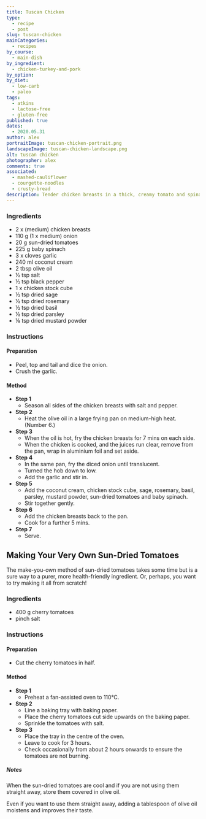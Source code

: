 ```yaml
---
title: Tuscan Chicken
type:
  - recipe
  - post
slug: tuscan-chicken
mainCategories:
  - recipes
by_course:
  - main-dish
by_ingredient:
  - chicken-turkey-and-pork
by_option:
by_diet:
  - low-carb
  - paleo
tags:
  - atkins
  - lactose-free
  - gluten-free
published: true
dates:
  - 2020.05.31
author: alex
portraitImage: tuscan-chicken-portrait.png
landscapeImage: tuscan-chicken-landscape.png
alt: tuscan chicken
photographer: alex
comments: true
associated:
  - mashed-cauliflower
  - courgette-noodles
  - crusty-bread
description: Tender chicken breasts in a thick, creamy tomato and spinach sauce. Simple-to-make, gourmet-looking and lactose-free but packs in the calories recipe. Keep it for special occasions.
---
```


<Ingredients>

### Ingredients

- 2 x (medium) chicken breasts
- 110 g (1 x medium) onion
- 20 g sun-dried tomatoes
- 225 g baby spinach
- 3 x cloves garlic
- 240 ml coconut cream
- 2 tbsp olive oil
- ½ tsp salt
- ½ tsp black pepper
- 1 x chicken stock cube
- ½ tsp dried sage
- ½ tsp dried rosemary
- ½ tsp dried basil
- ½ tsp dried parsley
- ⅛ tsp dried mustard powder

</Ingredients>

<Instructions>

### Instructions

#### Preparation

- Peel, top and tail and dice the onion.
- Crush the garlic.

#### Method

- **Step 1**
  - Season all sides of the chicken breasts with salt and pepper.
- **Step 2**
  - Heat the olive oil in a large frying pan on medium-high heat. (Number 6.)
- **Step 3**
  - When the oil is hot, fry the chicken breasts for 7 mins on each side.
  - When the chicken is cooked, and the juices run clear, remove from the pan, wrap in aluminium foil and set aside.
- **Step 4**
  - In the same pan, fry the diced onion until translucent.
  - Turned the hob down to low.
  - Add the garlic and stir in.
- **Step 5**
  - Add the coconut cream, chicken stock cube, sage, rosemary, basil, parsley, mustard powder, sun-dried tomatoes and baby spinach.
  - Stir together gently.
- **Step 6**
  - Add the chicken breasts back to the pan.
  - Cook for a further 5 mins.
- **Step 7**
  - Serve.

</Instructions>

<RecipeContent>

## Making Your Very Own Sun-Dried Tomatoes

The make-you-own method of sun-dried tomatoes takes some time but is a sure way to a purer, more health-friendly ingredient. Or, perhaps, you want to try making it all from scratch!

<Ingredients>

### Ingredients

- 400 g cherry tomatoes
- pinch salt

</Ingredients>

<Instructions>

### Instructions

#### Preparation

- Cut the cherry tomatoes in half.

#### Method

- **Step 1**
  - Preheat a fan-assisted oven to 110°C.
- **Step 2**
  - Line a baking tray with baking paper.
  - Place the cherry tomatoes cut side upwards on the baking paper.
  - Sprinkle the tomatoes with salt.
- **Step 3**
  - Place the tray in the centre of the oven.
  - Leave to cook for 3 hours.
  - Check occasionally from about 2 hours onwards to ensure the tomatoes are not burning.

</Instructions>

##### Notes

When the sun-dried tomatoes are cool and if you are not using them straight away, store them covered in olive oil.

Even if you want to use them straight away, adding a tablespoon of olive oil moistens and improves their taste.

</RecipeContent>
